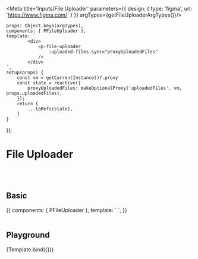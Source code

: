 

<Meta title='Inputs/File Uploader' parameters={{
    design: {
        type: 'figma',
        url: 'https://www.figma.com/'
    }
}} argTypes={getFileUploaderArgTypes()}/>


    props: Object.keys(argTypes),
    components: { PFileUploader },
    template: `
            <div>
                <p-file-uploader
                    :uploaded-files.sync="proxyUploadedFiles"
                />
            </div>
    `,
    setup(props) {
        const vm = getCurrentInstance()?.proxy
        const state = reactive({
            proxyUploadedFiles: makeOptionalProxy('uploadedFiles', vm, props.uploadedFiles),
        });
        return {
            ...toRefs(state),
        }
    }
});


# File Uploader
<br/>
<br/>

## Basic
<Canvas>
    <Story name="Basic">
        {{
            components: { PFileUploader },
            template: `
                <p-file-uploader />
    `,
        }}
    </Story>
</Canvas>

<br/>
<br/>

## Playground

<Canvas>
    <Story name="Playground">
        {Template.bind({})}
    </Story>
</Canvas>

<ArgsTable story="Playground"/>

